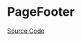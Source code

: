 
<Meta title="Navigation/PageFooter/Doc" />

# PageFooter

<Description of={PageFooter} />

[Source Code](https://github.com/Mezzanine-UI/mezzanine/blob/main/packages/react/src/PageFooter/PageFooter.tsx)

<ArgsTable of={PageFooter} />
